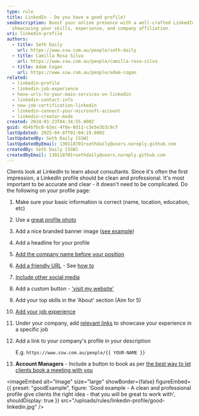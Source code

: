 ```yaml
---
type: rule
title: LinkedIn - Do you have a good profile?
seoDescription: Boost your online presence with a well-crafted LinkedIn profile,
  showcasing your skills, experience, and company affiliation.
uri: linkedin-profile
authors:
  - title: Seth Daily
    url: https://www.ssw.com.au/people/seth-daily
  - title: Camilla Rosa Silva
    url: https://www.ssw.com.au/people/camilla-rosa-silva
  - title: Adam Cogan
    url: https://www.ssw.com.au/people/adam-cogan
related:
  - linkedin-profile
  - linkedin-job-experience
  - have-urls-to-your-main-services-on-linkedin
  - linkedin-contact-info
  - new-job-certification-linkedin
  - linkedin-connect-your-microsoft-account
  - linkedin-creator-mode
created: 2024-01-23T04:34:55.000Z
guid: 4b4b7bc8-63ec-4f8e-8d11-c3e5e3b3c9cf
lastUpdated: 2025-04-07T01:04:19.000Z
lastUpdatedBy: Seth Daily [SSW]
lastUpdatedByEmail: 130118701+sethdaily@users.noreply.github.com
createdBy: Seth Daily [SSW]
createdByEmail: 130118701+sethdaily@users.noreply.github.com
---
```

Clients look at LinkedIn to learn about consultants. Since it's often the first impression, a LinkedIn profile should be clean and professional. It's most important to be accurate and clear - it doesn't need to be complicated.
Do the following on your profile page:

1. Make sure your basic information is correct (name, location, education, etc)
2. Use a [great profile photo](/profile-photos)
3. Add a nice branded banner image ([see example](https://media.licdn.com/dms/image/v2/D5616AQHAU0WtB7QCpA/profile-displaybackgroundimage-shrink_350_1400/profile-displaybackgroundimage-shrink_350_1400/0/1707100851420?e=1733961600&v=beta&t=xU4XRaZXJtiMLfMa-sASok4psbGHKDBM9Z-jLyH7Vv8))
4. Add a headline for your profile
5. [Add the company name before your position](/prefix-job-title)
6. [Add a friendly URL](/create-friendly-short-urls) - See [how to](https://www.linkedin.com/pulse/how-simplify-your-linkedin-url-brenda-meller-zawacki-/)
7. [Include other social media](/linkedin-contact-info)
8. Add a custom button - ['visit my website'](https://feed.link/blog/visit-my-website-link-to-linkedin-profile/)
9. Add your top skills in the 'About' section (Aim for 5)
10. [Add your job experience](/linkedin-job-experience)
11. Under your company, add [relevant links](https://www.youtube.com/watch?v=3rPpCchYUfc) to showcase your experience in a specific job
12. Add a link to your company's profile in your description

    E.g. `https://www.ssw.com.au/people/{{ YOUR-NAME }}`

13. **Account Managers** - Include a button to book as per [the best way to let clients book a meeting with you](/meeting-bookings)

<imageEmbed
  alt="Image"
  size="large"
  showBorder={false}
  figureEmbed={{
    preset: "goodExample",
    figure: 'Good example - A clean and professional profile give clients the right idea - that you will be great to work with',
    shouldDisplay: true
  }}
  src="/uploads/rules/linkedin-profile/good-linkedin.jpg"
/>
